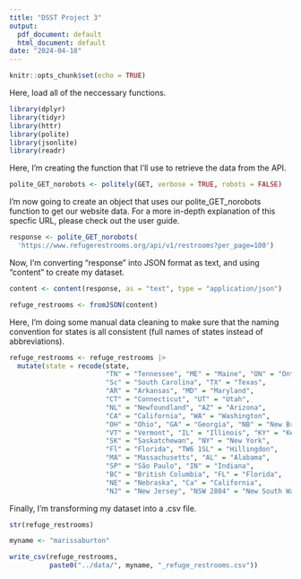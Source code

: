 ```yaml
---
title: "DSST Project 3"
output:
  pdf_document: default
  html_document: default
date: "2024-04-18"
---
```


```r
knitr::opts_chunk$set(echo = TRUE)
```

Here, load all of the neccessary functions.
```r
library(dplyr)     
library(tidyr)     
library(httr)
library(polite)   
library(jsonlite)
library(readr)
```

Here, I'm creating the function that I'll use to retrieve the data from the API.
```r
polite_GET_norobots <- politely(GET, verbose = TRUE, robots = FALSE)
```

I'm now going to create an object that uses our polite_GET_norobots function to get our website data. For a more in-depth explanation of this specfic URL, please check out the user guide.
```r
response <- polite_GET_norobots(
  'https://www.refugerestrooms.org/api/v1/restrooms?per_page=100')
```

Now, I'm converting "response" into JSON format as text, and using "content" to create my dataset.
```r
content <- content(response, as = "text", type = "application/json")

refuge_restrooms <- fromJSON(content)
```

Here, I'm doing some manual data cleaning to make sure that the naming convention for states is all consistent (full names of states instead of abbreviations).
```r
refuge_restrooms <- refuge_restrooms |>
  mutate(state = recode(state,
                        "TN" = "Tennessee", "ME" = "Maine", "ON" = "Ontario",
                        "Sc" = "South Carolina", "TX" = "Texas", 
                        "AR" = "Arkansas", "MD" = "Maryland", 
                        "CT" = "Connecticut", "UT" = "Utah", 
                        "NL" = "Newfoundland", "AZ" = "Arizona", 
                        "CA" = "California", "WA" = "Washington",
                        "OH" = "Ohio", "GA" = "Georgia", "NB" = "New Brunswick",
                        "VT" = "Vermont", "IL" = "Illinois", "KY" = "Kentucky",
                        "SK" = "Saskatchewan", "NY" = "New York", 
                        "Fl" = "Florida", "TW6 1SL" = "Hillingdon",
                        "MA" = "Massachusetts", "AL" = "Alabama", 
                        "SP" = "São Paulo", "IN" = "Indiana", 
                        "BC" = "British Columbia", "FL" = "Florida", 
                        "NE" = "Nebraska", "Ca" = "California", 
                        "NJ" = "New Jersey", "NSW 2804" = "New South Wales"))
```

Finally, I'm transforming my dataset into a .csv file.
```r
str(refuge_restrooms)

myname <- "marissaburton"

write_csv(refuge_restrooms, 
          paste0("../data/", myname, "_refuge_restrooms.csv")) 
```